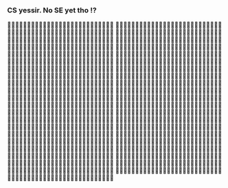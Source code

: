 ### CS yessir. No SE yet tho ⁉️
🙏🙏🙏🙏🙏🙏🙏🙏🙏🙏🙏🙏🙏🙏🙏🙏🙏🙏🙏🙏🙏🙏🙏🙏🙏🙏🙏
🙏🙏🙏🙏🙏🙏🙏🙏🙏🙏🙏🙏🙏🙏🙏🙏🙏🙏🙏🙏🙏🙏🙏🙏🙏🙏🙏
🙏🙏🙏🙏🙏🙏🙏🙏🙏🙏🙏🙏🙏🙏🙏🙏🙏🙏🙏🙏🙏🙏🙏🙏🙏🙏🙏
🙏🙏🙏🙏🙏🙏🙏🙏🙏🙏🙏🙏🙏🙏🙏🙏🙏🙏🙏🙏🙏🙏🙏🙏🙏🙏🙏
🙏🙏🙏🙏🙏🙏🙏🙏🙏🙏🙏🙏🙏🙏🙏🙏🙏🙏🙏🙏🙏🙏🙏🙏🙏🙏🙏
🙏🙏🙏🙏🙏🙏🙏🙏🙏🙏🙏🙏🙏🙏🙏🙏🙏🙏🙏🙏🙏🙏🙏🙏🙏🙏🙏
🙏🙏🙏🙏🙏🙏🙏🙏🙏🙏🙏🙏🙏🙏🙏🙏🙏🙏🙏🙏🙏🙏🙏🙏🙏🙏🙏
🙏🙏🙏🙏🙏🙏🙏🙏🙏🙏🙏🙏🙏🙏🙏🙏🙏🙏🙏🙏🙏🙏🙏🙏🙏🙏🙏
🙏🙏🙏🙏🙏🙏🙏🙏🙏🙏🙏🙏🙏🙏🙏🙏🙏🙏🙏🙏🙏🙏🙏🙏🙏🙏🙏
🙏🙏🙏🙏🙏🙏🙏🙏🙏🙏🙏🙏🙏🙏🙏🙏🙏🙏🙏🙏🙏🙏🙏🙏🙏🙏🙏
🙏🙏🙏🙏🙏🙏🙏🙏🙏🙏🙏🙏🙏🙏🙏🙏🙏🙏🙏🙏🙏🙏🙏🙏🙏🙏🙏
🙏🙏🙏🙏🙏🙏🙏🙏🙏🙏🙏🙏🙏🙏🙏🙏🙏🙏🙏🙏🙏🙏🙏🙏🙏🙏🙏
🙏🙏🙏🙏🙏🙏🙏🙏🙏🙏🙏🙏🙏🙏🙏🙏🙏🙏🙏🙏🙏🙏🙏🙏🙏🙏🙏
🙏🙏🙏🙏🙏🙏🙏🙏🙏🙏🙏🙏🙏🙏🙏🙏🙏🙏🙏🙏🙏🙏🙏🙏🙏🙏🙏
🙏🙏🙏🙏🙏🙏🙏🙏🙏🙏🙏🙏🙏🙏🙏🙏🙏🙏🙏🙏🙏🙏🙏🙏🙏🙏🙏
🙏🙏🙏🙏🙏🙏🙏🙏🙏🙏🙏🙏🙏🙏🙏🙏🙏🙏🙏🙏🙏🙏🙏🙏🙏🙏🙏
🙏🙏🙏🙏🙏🙏🙏🙏🙏🙏🙏🙏🙏🙏🙏🙏🙏🙏🙏🙏🙏🙏🙏🙏🙏🙏🙏
🙏🙏🙏🙏🙏🙏🙏🙏🙏🙏🙏🙏🙏🙏🙏🙏🙏🙏🙏🙏🙏🙏🙏🙏🙏🙏🙏
🙏🙏🙏🙏🙏🙏🙏🙏🙏🙏🙏🙏🙏🙏🙏🙏🙏🙏🙏🙏🙏🙏🙏🙏🙏🙏🙏
🙏🙏🙏🙏🙏🙏🙏🙏🙏🙏🙏🙏🙏🙏🙏🙏🙏🙏🙏🙏🙏🙏🙏🙏🙏🙏🙏
🙏🙏🙏🙏🙏🙏🙏🙏🙏🙏🙏🙏🙏🙏🙏🙏🙏🙏🙏🙏🙏🙏🙏🙏🙏🙏🙏
🙏🙏🙏🙏🙏🙏🙏🙏🙏🙏🙏🙏🙏🙏🙏🙏🙏🙏🙏🙏🙏🙏🙏🙏🙏🙏🙏
🙏🙏🙏🙏🙏🙏🙏🙏🙏🙏🙏🙏🙏🙏🙏🙏🙏🙏🙏🙏🙏🙏🙏🙏🙏🙏🙏
🙏🙏🙏🙏🙏🙏🙏🙏🙏🙏🙏🙏🙏🙏🙏🙏🙏🙏🙏🙏🙏🙏🙏🙏🙏🙏🙏
🙏🙏🙏🙏🙏🙏🙏🙏🙏🙏🙏🙏🙏🙏🙏🙏🙏🙏🙏🙏🙏🙏🙏🙏🙏🙏🙏
🙏🙏🙏🙏🙏🙏🙏🙏🙏🙏🙏🙏🙏🙏🙏🙏🙏🙏🙏🙏🙏🙏🙏🙏🙏🙏🙏
🙏🙏🙏🙏🙏🙏🙏🙏🙏🙏🙏🙏🙏🙏🙏🙏🙏🙏🙏🙏🙏🙏🙏🙏🙏🙏🙏
🙏🙏🙏🙏🙏🙏🙏🙏🙏🙏🙏🙏🙏🙏🙏🙏🙏🙏🙏🙏🙏🙏🙏🙏🙏🙏🙏
🙏🙏🙏🙏🙏🙏🙏🙏🙏🙏🙏🙏🙏🙏🙏🙏🙏🙏🙏🙏🙏🙏🙏🙏🙏🙏🙏
🙏🙏🙏🙏🙏🙏🙏🙏🙏🙏🙏🙏🙏🙏🙏🙏🙏🙏🙏🙏🙏🙏🙏🙏🙏🙏🙏
🙏🙏🙏🙏🙏🙏🙏🙏🙏🙏🙏🙏🙏🙏🙏🙏🙏🙏🙏🙏🙏🙏🙏🙏🙏🙏🙏
🙏🙏🙏🙏🙏🙏🙏🙏🙏🙏🙏🙏🙏🙏🙏🙏🙏🙏🙏🙏🙏🙏🙏🙏🙏🙏🙏
🙏🙏🙏🙏🙏🙏🙏🙏🙏🙏🙏🙏🙏🙏🙏🙏🙏🙏🙏🙏🙏🙏🙏🙏🙏🙏🙏
🙏🙏🙏🙏🙏🙏🙏🙏🙏🙏🙏🙏🙏🙏🙏🙏🙏🙏🙏🙏🙏🙏🙏🙏🙏🙏🙏
🙏🙏🙏🙏🙏🙏🙏🙏🙏🙏🙏🙏🙏🙏🙏🙏🙏🙏🙏🙏🙏🙏🙏🙏🙏🙏🙏
🙏🙏🙏🙏🙏🙏🙏🙏🙏🙏🙏🙏🙏🙏🙏🙏🙏🙏🙏🙏🙏🙏🙏🙏🙏🙏🙏
🙏🙏🙏🙏🙏🙏🙏🙏🙏🙏🙏🙏🙏🙏🙏🙏🙏🙏🙏🙏🙏🙏🙏🙏🙏🙏🙏
🙏🙏🙏🙏🙏🙏🙏🙏🙏🙏🙏🙏🙏🙏🙏🙏🙏🙏🙏🙏🙏🙏🙏🙏🙏🙏🙏
🙏🙏🙏🙏🙏🙏🙏🙏🙏🙏🙏🙏🙏🙏🙏🙏🙏🙏🙏🙏🙏🙏🙏🙏🙏🙏🙏
🙏🙏🙏🙏🙏🙏🙏🙏🙏🙏🙏🙏🙏🙏🙏🙏🙏🙏🙏🙏🙏🙏🙏🙏🙏🙏🙏
🙏🙏🙏🙏🙏🙏🙏🙏🙏🙏🙏🙏🙏🙏🙏🙏🙏🙏🙏🙏🙏🙏🙏🙏🙏🙏🙏
🙏🙏🙏🙏🙏🙏🙏🙏🙏🙏🙏🙏🙏🙏🙏🙏🙏🙏🙏🙏🙏🙏🙏🙏🙏🙏🙏
🙏🙏🙏🙏🙏🙏🙏🙏🙏🙏🙏🙏🙏🙏🙏🙏🙏🙏🙏🙏🙏🙏🙏🙏🙏🙏🙏